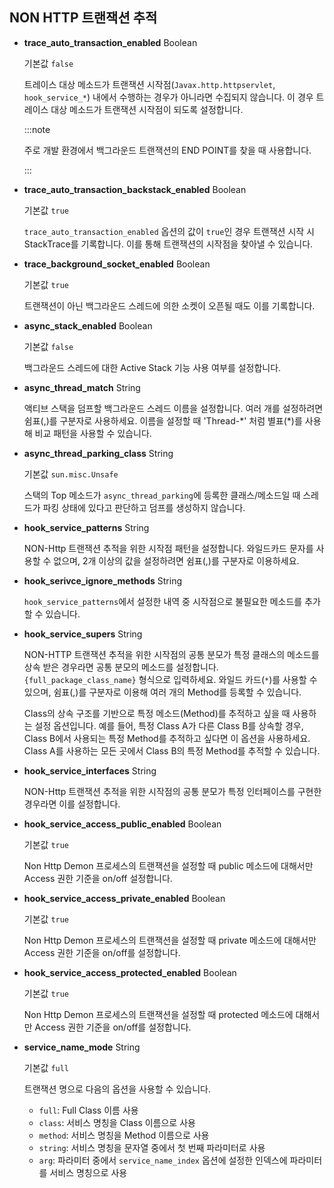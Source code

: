 ## NON HTTP 트랜잭션 추적

* **trace_auto_transaction_enabled** <span class='type'>Boolean</span>

  기본값 `false`

  트레이스 대상 메소드가 트랜잭션 시작점(`Javax.http.httpservlet`, `hook_service_*`) 내에서 수행하는 경우가 아니라면 수집되지 않습니다. 이 경우 트레이스 대상 메소드가 트랜잭션 시작점이 되도록 설정합니다.

  :::note

  주로 개발 환경에서 백그라운드 트랜잭션의 END POINT를 찾을 때 사용합니다.

  :::

* **trace_auto_transaction_backstack_enabled** <span class='type'>Boolean</span>

  기본값 `true`

  `trace_auto_transaction_enabled` 옵션의 값이 `true`인 경우 트랜잭션 시작 시 StackTrace를 기록합니다. 이를 통해 트랜잭션의 시작점을 찾아낼 수 있습니다.

* **trace_background_socket_enabled** <span class='type'>Boolean</span>

  기본값 `true`

  트랜잭션이 아닌 백그라운드 스레드에 의한 소켓이 오픈될 때도 이를 기록합니다.

* **async_stack_enabled** <span class='type'>Boolean</span>

  기본값 `false`

  백그라운드 스레드에 대한 Active Stack 기능 사용 여부를 설정합니다.

* **async_thread_match** <span class='type'>String</span>

  액티브 스택을 덤프할 백그라운드 스레드 이름을 설정합니다. 여러 개를 설정하려면 쉼표(,)를 구분자로 사용하세요. 이름을 설정할 때 'Thread-\*' 처럼 별표(\*)를 사용해 비교 패턴을 사용할 수 있습니다.

* **async_thread_parking_class** <span class='type'>String</span>

  기본값 `sun.misc.Unsafe`

  스택의 Top 메소드가 `async_thread_parking`에 등록한 클래스/메소드일 때 스레드가 파킹 상태에 있다고 판단하고 덤프를 생성하지 않습니다.

* **hook_service_patterns** <span class='type'>String</span>

  NON-Http 트랜잭션 추적을 위한 시작점 패턴을 설정합니다. 와일드카드 문자를 사용할 수 없으며, 2개 이상의 값을 설정하려면 쉼표(,)를 구분자로 이용하세요.

* **hook_serivce_ignore_methods** <span class='type'>String</span>

  `hook_service_patterns`에서 설정한 내역 중 시작점으로 불필요한 메소드를 추가할 수 있습니다.

* **hook_service_supers** <span class='type'>String</span>

  NON-HTTP 트랜잭션 추적을 위한 시작점의 공통 분모가 특정 클래스의 메소드를 상속 받은 경우라면 공통 분모의 메소드를 설정합니다. `{full_package_class_name}` 형식으로 입력하세요. 와일드 카드(`*`)를 사용할 수 있으며, 쉼표(,)를 구분자로 이용해 여러 개의 Method를 등록할 수 있습니다.

  Class의 상속 구조를 기반으로 특정 메소드(Method)를 추적하고 싶을 때 사용하는 설정 옵션입니다. 예를 들어, 특정 Class A가 다른 Class B를 상속할 경우, Class B에서 사용되는 특정 Method를 추적하고 싶다면 이 옵션을 사용하세요. Class A를 사용하는 모든 곳에서 Class B의 특정 Method를 추적할 수 있습니다.

* **hook_service_interfaces** <span class='type'>String</span>

  NON-Http 트랜잭션 추적을 위한 시작점의 공통 분모가 특정 인터페이스를 구현한 경우라면 이를 설정합니다.

* **hook_service_access_public_enabled** <span class='type'>Boolean</span>

  기본값 `true`

  Non Http Demon 프로세스의 트랜잭션을 설정할 때 public 메소드에 대해서만 Access 권한 기준을 on/off 설정합니다.

* **hook_service_access_private_enabled** <span class='type'>Boolean</span>

  기본값 `true`

  Non Http Demon 프로세스의 트랜잭션을 설정할 때 private 메소드에 대해서만 Access 권한 기준을 on/off를 설정합니다.

* **hook_service_access_protected_enabled** <span class='type'>Boolean</span>

  기본값 `true`

  Non Http Demon 프로세스의 트랜잭션을 설정할 때 protected 메소드에 대해서만 Access 권한 기준을 on/off를 설정합니다.

* **service_name_mode** <span class='type'>String</span>

  기본값 `full`
  
  트랜잭션 명으로 다음의 옵션을 사용할 수 있습니다.

  * `full`: Full Class 이름 사용
  * `class`: 서비스 명칭을 Class 이름으로 사용
  * `method`: 서비스 명칭을 Method 이름으로 사용
  * `string`: 서비스 명칭을 문자열 중에서 첫 번째 파라미터로 사용
  * `arg`: 파라미터 중에서 `service_name_index` 옵션에 설정한 인덱스에 파라미터를 서비스 명칭으로 사용